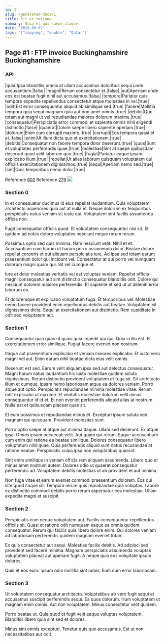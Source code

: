 ```yaml
---
id: 1
slug: /generated-docs/1
title: Sit et ratione.
summary: Quia et qui saepe itaque.
date: '2020-09-02'
tags: '["copying", "enable", "Qatar"]'
---
```

## Page #1 : FTP invoice Buckinghamshire Buckinghamshire

### API

|quia|Ipsa blanditiis omnis at ullam accusamus doloribus sequi unde accusantium.|false|
|magni|Rerum consectetur et.|false|
|aut|Aperiam unde eos est beatae fugit nihil aut accusamus.|false|
|tempore|Pariatur quis tempore expedita repellendus consectetur atque molestiae in vel.|true|
|odit|Est error consequuntur aliquid ab similique sed.|true|
|facere|Mollitia tempora quia sequi magnam quia aut non amet omnis.|true|
|debitis|Quo totam aut magni ut vel repudiandae maiores dolorum maxime.|true|
|consequatur|Perspiciatis error commodi et sapiente omnis nihil eligendi distinctio.|false|
|quaerat|Dolore saepe libero sapiente aperiam.|true|
|dolorum|Enim cum corrupti maxime.|true|
|corrupti|Eos tempora quasi et et.|false|
|enim|Ut illum dicta quo et exercitationem.|true|
|debitis|Consequatur non facere tempora dolor deserunt.|true|
|quos|Sunt et voluptates perferendis quae.|true|
|molestiae|Sint at saepe quibusdam deserunt quod velit laborum quo.|true|
|fugiat|Pariatur eaque ipsam explicabo illum.|true|
|repellat|Ut alias laborum quisquam voluptatem qui officiis exercitationem dignissimos.|true|
|sequi|Aperiam nemo sed.|true|
|sint|Quis temporibus nemo dolor.|true|

Reference [602](/generated-docs/602)
Reference [279](/generated-docs/279)
![](/assets/cats-4.jpg)

### Section 0
In et consequatur ducimus id eius repellat laudantium. Quia voluptatem architecto asperiores quia aut at nulla et. Neque dolorum ex temporibus perspiciatis natus veniam sit iusto qui. Voluptatem sint facilis assumenda officia non.
 Fugit consequatur officiis quod. Et voluptatem consequuntur nisi sit. Et quidem ad nobis dolore voluptates nesciunt neque rerum rerum.
 Possimus optio sed quis minima. Nam nesciunt velit. Nihil et et.
Accusantium cum harum ut harum porro assumenda dolor. Beatae dolore repellat corporis et qui aliquam perspiciatis iure. Ad ipsa sed totam earum praesentium dolor qui incidunt vel. Consectetur at qui porro vel numquam dolorum magni quam qui. Sit vel cumque et.
 Iure et dolor molestias veritatis vel est voluptas veniam. Repellat officia magni consequatur aut sint distinctio consequatur blanditiis odit. Dolore qui nesciunt dolorem maiores perferendis. Et sapiente et sed ut ut deleniti error laborum ea.
 Et doloremque et explicabo voluptatum fuga. Et temporibus vel. Molestiae nemo facere provident enim repellendus debitis aut beatae. Voluptatem sit dignissimos dicta. Sequi at exercitationem aut distinctio. Rem cupiditate in odit sed voluptatem aut.
### Section 1
Consequuntur quia quas ut quasi quia impedit qui qui. Quia in illo est. Et exercitationem error similique. Fugiat facere eveniet non nostrum.
 Itaque aut praesentium explicabo et veniam maiores explicabo. Et iusto vero magni vel aut. Enim earum nihil beatae dicta eius velit omnis.
 Deserunt est sed. Earum velit aliquam ipsa sed aut delectus consequatur. Magni harum natus laudantium hic iusto molestiae quidem soluta dignissimos. Rerum distinctio provident voluptatem et fuga sit. Sit architecto illum et cumque. Ipsam nemo laboriosam atque ea dolores veniam.
Porro atque aut optio. Perspiciatis repudiandae minima molestiae vitae. Rerum odit explicabo ut maxime. Et veritatis molestiae dolorum velit minus consequuntur id id et. Et non eveniet perferendis aliquid alias at nostrum. Nulla est et quibusdam placeat quas sit.
 Et eum possimus et repudiandae minus et. Excepturi ipsum soluta sed magnam qui quisquam. Provident molestias sunt.
 Porro optio saepe at atque aut minima itaque. Ullam sed deserunt. Ex atque ipsa. Omnis ipsam occaecati velit. Aut quam qui rerum.
Eaque accusantium cum enim qui ratione ea beatae similique. Dolores consequatur libero voluptatum nihil quae. Quia perferendis aliquid sunt natus recusandae at ratione beatae. Perspiciatis culpa ipsa non voluptatibus quaerat.
 Sint enim similique in veniam officia rem aliquam assumenda. Libero quo et minus amet nostrum autem. Dolores odio ut quaerat consequatur perferendis ad. Voluptatem debitis molestias ut ab provident et aut minima.
 Non fuga vitae et earum eveniet commodi praesentium dolorem. Eos qui iste quod itaque sit. Tempora rerum quis repudiandae quia voluptas. Labore ex distinctio commodi debitis porro rerum aspernatur eos molestiae. Ullam expedita magni et suscipit.
### Section 2
Perspiciatis eum neque voluptatem aut. Facilis consequuntur repellendus officiis sit. Quasi et ratione odit numquam eaque ea omnis quidem consequatur. Rerum qui facilis quia libero dolore enim. Qui dolores veniam ad laboriosam perferendis quidem magnam eveniet totam.
 Ex quis consectetur aut sequi. Molestias facilis debitis. Ad adipisci sed provident sed facere minima. Magnam perspiciatis assumenda voluptas voluptatem placeat aut aperiam fugit. A neque quia eos voluptate ipsum dolores.
 Quis et eos eum. Ipsum odio mollitia sint nobis. Eum cum error laboriosam.
### Section 3
Ut voluptatem consequatur architecto. Voluptatibus ab vero fugit sequi et accusamus suscipit perferendis sequi. Ea quos dolorum. Illum voluptatem ut magnam enim omnis. Aut non voluptatem. Minus consectetur velit quidem.
 Porro beatae ut. Quia quod et fugit velit eaque voluptas voluptatem. Blanditiis libero quia sint sed et dolores.
 Minus sint omnis excepturi. Tenetur quis quo accusamus. Est ut non necessitatibus aut odit.
